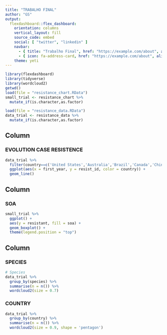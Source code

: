 ```yaml
---
title: "TRABALHO FINAL"
author: "GS"
output: 
  flexdashboard::flex_dashboard:
    orientation: columns
    vertical_layout: fill
    source_code: embed
    social: [ "twitter", "linkedin" ]
    navbar:
      - { title: "Trabalho Final", href: "https://example.com/about", align: right}
      - { icon: fa-address-card, href: "https://example.com/about", align: right}
    theme: yeti
---
```


```r
library(flexdashboard)
library(tidyverse)
library(wordcloud2)
getwd()
load(file = "resistance_chart.RData")
small_trial <- resistance_chart %>%
  mutate_if(is.character,as.factor)

load(file = "resistance_data.RData")
data_trial <- resistance_data %>%
  mutate_if(is.character,as.factor)
```

Column {data-width=400}
-----------------------------------------------------------------------

### EVOLUTION CASE RESISTENCE

```r
data_trial %>% 
  filter(country==c('United States','Australia','Brazil','Canada','China')) %>% 
  ggplot(aes(x = first_year, y = resist_id, color = country)) +
  geom_line() 

```

Column {data-width=250}
-----------------------------------------------------------------------

### SOA

```r
small_trial %>% 
  ggplot() + 
  aes(y = resistant, fill = soa) +
  geom_boxplot() +
  theme(legend.position = "top")
```

Column {data-width=350}
-----------------------------------------------------------------------

### SPECIES

```r
# Species
data_trial %>%
  group_by(species) %>%
  summarise(n = n()) %>%
  wordcloud2(size = 0.7)
```

### COUNTRY

```r
data_trial %>%
  group_by(country) %>%
  summarise(n = n()) %>%
  wordcloud2(size = 0.9, shape = 'pentagon')
```

